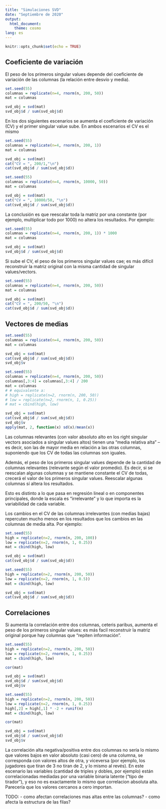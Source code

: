 ```yaml
---
title: "Simulaciones SVD"
date: "Septiembre de 2020"
output: 
  html_document:
    theme: cosmo
lang: es
---
```


```r
knitr::opts_chunk$set(echo = TRUE)
```


## Coeficiente de variación

El peso de los primeros singular values depende del coeficiente de variación de las columnas (la relación entre desvío y media).

```r
set.seed(55)
columnas = replicate(n=4, rnorm(n, 200, 50))
mat = columnas

svd_obj = svd(mat)
svd_obj$d / sum(svd_obj$d)

```

En los dos siguientes escenarios se aumenta el coeficiente de variación (CV) y el primer singular value sube. En ambos escenarios el CV es el mismo

```r
set.seed(55)
columnas = replicate(n=4, rnorm(n, 200, 1))
mat = columnas

svd_obj = svd(mat)
cat("CV = ", 200/1,"\n")
cat(svd_obj$d / sum(svd_obj$d))

```
```r
set.seed(55)
columnas = replicate(n=4, rnorm(n, 10000, 50))
mat = columnas

svd_obj = svd(mat)
cat("CV = ", 10000/50, "\n")
cat(svd_obj$d / sum(svd_obj$d))

```

La conclusión es que reescalar toda la matriz por una constante (por ejemplo, multiplicar todo por 1000) no altera los resultados. Por ejemplo:

```r
set.seed(55)
columnas = replicate(n=4, rnorm(n, 200, 1)) * 1000
mat = columnas

svd_obj = svd(mat)
svd_obj$d / sum(svd_obj$d)

```

Si sube el CV, el peso de los primeros singular values cae; es más difícil reconstruir la matriz original con la misma cantidad de singular values/vectors.

```r
set.seed(55)
columnas = replicate(n=4, rnorm(n, 200, 50))
mat = columnas

svd_obj = svd(mat)
cat("CV = ", 200/50, "\n")
cat(svd_obj$d / sum(svd_obj$d))

```


## Vectores de medias 

```r
set.seed(55)
columnas = replicate(n=4, rnorm(n, 200, 50))
mat = columnas

svd_obj = svd(mat)
cat(svd_obj$d / sum(svd_obj$d))
svd_obj$v

```


```r
set.seed(55)
columnas = replicate(n=4, rnorm(n, 200, 50))
columnas[,3:4] = columnas[,3:4] / 200
mat = columnas
# # equivalente a:
# high = replicate(n=2, rnorm(n, 200, 50))
# low = replicate(n=2, rnorm(n, 1, 0.25))
# mat = cbind(high, low)

svd_obj = svd(mat)
cat(svd_obj$d / sum(svd_obj$d))
svd_obj$v
apply(mat, 2, function(x) sd(x)/mean(x))

```

Las columnas relevantes (con valor absoluto alto en los right singular vectors asociados a singular values altos) tienen una "media relativa alta" -- es decir, son las de mayor media en relación a las otras columnas, suponiendo que los CV de todas las columnas son iguales. 

Además, el peso de los primeros singular values depende de la cantidad de columnas relevantes (relevante según el valor promedio). Es decir, si se reescalan algunas columnas y se mantiene constante el CV de todas, crecerá el valor de los primeros singular values. Reescalar algunas columnas sí altera los resultados. 

Esto es distinto a lo que pasa en regresión lineal o en componentes principales, donde la escala es "irrelevante" y lo que importa es la variabilidad de cada variable.

Los cambios en el CV de las columnas irrelevantes (con medias bajas) repercuten mucho menos en los resultados que los cambios en las columnas de media alta. Por ejemplo:


```r
set.seed(55)
high = replicate(n=2, rnorm(n, 200, 100))
low = replicate(n=2, rnorm(n, 1, 0.25))
mat = cbind(high, low)

svd_obj = svd(mat)
cat(svd_obj$d / sum(svd_obj$d))

```

```r
set.seed(55)
high = replicate(n=2, rnorm(n, 200, 50))
low = replicate(n=2, rnorm(n, 1, 0.5))
mat = cbind(high, low)

svd_obj = svd(mat)
cat(svd_obj$d / sum(svd_obj$d))

```


## Correlaciones

Si aumenta la correlación entre dos columnas, ceteris paribus, aumenta el peso de los primeros singular values: es más facil reconstruir la matriz original porque hay columnas que "repiten información".

```r
set.seed(55)
high = replicate(n=2, rnorm(n, 200, 50))
low = replicate(n=2, rnorm(n, 1, 0.25))
mat = cbind(high, low)

cor(mat)

svd_obj = svd(mat)
svd_obj$d / sum(svd_obj$d)
svd_obj$v

```



```r
set.seed(55)
high = replicate(n=2, rnorm(n, 200, 50))
low = replicate(n=2, rnorm(n, 1, 0.25))
high[,2] = high[,1] * -2 + runif(n)
mat = cbind(high, low)

cor(mat)

svd_obj = svd(mat)
svd_obj$d / sum(svd_obj$d)
svd_obj$v

```


La correlación alta negativa/positiva entre dos columnas no sería lo mismo que valores bajos en valor absoluto (casi cero) de una columna, se corresponda con valores altos de otra, y viceversa (por ejemplo, los jugadores que tiran de 3 no tiran de 2, y lo mismo al revés). En este escenario las variables (cantidad de triples y dobles, por ejemplo) están correlacionadas mediadas por una variable binaria latente ("tipo de tirador"), y eso no es exactamente lo mismo que correlacion absoluta alta. Parecería que los valores cercanos a cero importan.


TODO:
- como afectan correlaciones mas altas entre las columnas?
- como afecta la estructura de las filas?
